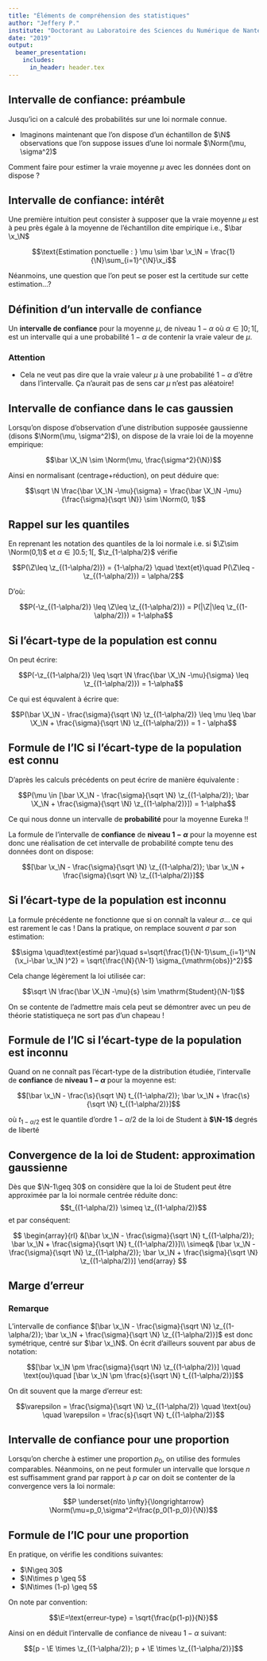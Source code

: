 ```yaml
---
title: "Éléments de compréhension des statistiques"
author: "Jeffery P."
institute: "Doctorant au Laboratoire des Sciences du Numérique de Nantes (LS2N)"
date: "2019"
output:
  beamer_presentation:
    includes:
      in_header: header.tex
---
```


## Intervalle de confiance: préambule

Jusqu'ici on a calculé des probabilités sur une loi normale connue.

- Imaginons maintenant que l'on dispose d'un échantillon de $\N$ observations 
que l'on suppose issues d'une loi normale $\Norm(\mu, \sigma^2)$

Comment faire pour estimer la vraie moyenne $\mu$ avec les données dont 
on dispose ?

## Intervalle de confiance: intérêt

Une première intuition peut consister à supposer que la vraie moyenne $\mu$ 
est \og à peu près\fg{} égale à la moyenne de l'échantillon dite empirique 
i.e., $\bar \x_\N$

$$\text{Estimation ponctuelle : } \mu \sim \bar \x_\N = 
\frac{1}{\N}\sum_{i=1}^{\N}\x_i$$

Néanmoins, une question que l'on peut se poser est la certitude sur 
cette estimation...?



## Définition d'un intervalle de confiance

Un **intervalle de confiance** pour la moyenne $\mu$, de niveau $1-\alpha$ 
où $\alpha \in ]0;1[$, est un intervalle qui a une probabilité $1-\alpha$ 
de contenir la vraie valeur de $\mu$.

### Attention

- Cela ne veut pas dire que la vraie valeur $\mu$ à une probabilité 
$1-\alpha$ d'être dans l'intervalle. Ça n'aurait pas de sens car $\mu$ 
n'est pas aléatoire!

## Intervalle de confiance dans le cas gaussien

Lorsqu'on dispose d'observation d'une distribution supposée gaussienne 
(disons $\Norm(\mu, \sigma^2)$), on dispose de la vraie loi de la moyenne 
empirique:

$$\bar \X_\N \sim \Norm(\mu, \frac{\sigma^2}{\N})$$

Ainsi en normalisant (centrage+réduction), on peut déduire que:

$$\sqrt \N \frac{\bar \X_\N -\mu}{\sigma} = 
\frac{\bar \X_\N -\mu}{\frac{\sigma}{\sqrt \N}}  \sim \Norm(0, 1)$$

## Rappel sur les quantiles

En reprenant les notation des quantiles de la loi normale i.e. si 
$\Z\sim \Norm(0,1)$ et $\alpha \in ]0.5;1[$, $\z_{1-\alpha/2}$ vérifie

$$P(\Z\leq \z_{(1-\alpha/2)}) = {1-\alpha/2} \quad \text{et}\quad 
P(\Z\leq -\z_{(1-\alpha/2)}) = \alpha/2$$

D'où:

$$P(-\z_{(1-\alpha/2)} \leq \Z\leq \z_{(1-\alpha/2)}) = P(|\Z|\leq 
\z_{(1-\alpha/2)}) = 1-\alpha$$

## Si l'écart-type de la population est connu

On peut écrire:

$$P(-\z_{(1-\alpha/2)} \leq \sqrt \N \frac{\bar \X_\N -\mu}{\sigma} \leq 
\z_{(1-\alpha/2)}) = 1-\alpha$$

Ce qui est équvalent à écrire que:

$$P(\bar \X_\N - \frac{\sigma}{\sqrt \N} \z_{(1-\alpha/2)} \leq \mu \leq 
\bar \X_\N + \frac{\sigma}{\sqrt \N} \z_{(1-\alpha/2)}) = 1 - \alpha$$

## Formule de l'IC si l'écart-type de la population est connu

D'après les calculs précédents on peut écrire de manière équivalente :

$$P(\mu \in [\bar \X_\N - \frac{\sigma}{\sqrt \N} \z_{(1-\alpha/2)}; 
\bar \X_\N + \frac{\sigma}{\sqrt \N} \z_{(1-\alpha/2)}]) = 1-\alpha$$

Ce qui nous donne un intervalle de **probabilité** pour la moyenne Eureka !!

La formule de l'intervalle de **confiance** de **niveau $1-\alpha$** pour 
la moyenne est donc une réalisation de cet intervalle de probabilité compte 
tenu des données dont on dispose:

$$[\bar \x_\N - \frac{\sigma}{\sqrt \N} \z_{(1-\alpha/2)}; \bar \x_\N  + 
\frac{\sigma}{\sqrt \N} \z_{(1-\alpha/2)}]$$

## Si l'écart-type de la population est inconnu

La formule précédente ne fonctionne que si on connaît la valeur $\sigma$... 
ce qui est rarement le cas !
Dans la pratique, on remplace souvent $\sigma$ par son estimation:

$$\sigma \quad\text{estimé par}\quad s=\sqrt{\frac{1}{\N-1}\sum_{i=1}^\N 
(\x_i-\bar \x_\N )^2} = \sqrt{\frac{\N}{\N-1} \sigma_{\mathrm{obs}}^2}$$

Cela change légèrement la loi utilisée car:

$$\sqrt \N \frac{\bar \X_\N -\mu}{s} \sim \mathrm{Student}(\N-1)$$

On se contente de l'admettre mais cela peut se démontrer avec un peu de théorie 
statistique\dots ça ne sort pas d'un chapeau !

## Formule de l'IC si l'écart-type de la population est inconnu

Quand on ne connaît pas l'écart-type de la distribution étudiée, l'intervalle 
de **confiance** de **niveau $1-\alpha$** pour la moyenne est:

$$[\bar \x_\N  - \frac{\s}{\sqrt \N} t_{(1-\alpha/2)}; \bar \x_\N  + 
\frac{\s}{\sqrt \N} t_{(1-\alpha/2)}]$$

où $t_{1-\alpha/2}$ est le quantile d'ordre $1-\alpha/2$ de la loi de Student 
à **$\N-1$** degrés de liberté

## Convergence de la loi de Student: approximation gaussienne

Dès que $\N-1\geq 30$ on considère que la loi de Student peut être approximée 
par la loi normale centrée réduite donc:
$$t_{(1-\alpha/2)} \simeq \z_{(1-\alpha/2)}$$
et par conséquent:

$$
\begin{array}{rl}
&[\bar \x_\N  - \frac{\sigma}{\sqrt \N} t_{(1-\alpha/2)}; 
\bar \x_\N  + \frac{\sigma}{\sqrt \N} t_{(1-\alpha/2)}]\\
\simeq& [\bar \x_\N  - \frac{\sigma}{\sqrt \N} \z_{(1-\alpha/2)}; 
\bar \x_\N  + \frac{\sigma}{\sqrt \N} \z_{(1-\alpha/2)}]
\end{array}
$$

## Marge d'erreur

### Remarque

L'intervalle de confiance $[\bar \x_\N  - \frac{\sigma}{\sqrt \N}
\z_{(1-\alpha/2)}; \bar \x_\N  + \frac{\sigma}{\sqrt \N} \z_{(1-\alpha/2)}]$
est donc symétrique, centré sur $\bar \x_\N$. On écrit d'ailleurs souvent par
abus de notation:

$$[\bar \x_\N  \pm \frac{\sigma}{\sqrt \N} \z_{(1-\alpha/2)}] \quad
\text{ou}\quad [\bar \x_\N  \pm \frac{s}{\sqrt \N} t_{(1-\alpha/2)}]$$

On dit souvent que la marge d'erreur est:

$$\varepsilon = \frac{\sigma}{\sqrt \N} \z_{(1-\alpha/2)} \quad \text{ou}
\quad \varepsilon = \frac{s}{\sqrt \N} t_{(1-\alpha/2)}$$

## Intervalle de confiance pour une proportion

Lorsqu'on cherche à estimer une proportion $p_0$, on utilise des formules
comparables. Néanmoins, on ne peut formuler un intervalle que lorsque $n$ est
suffisamment grand par rapport à $p$ car on doit se contenter de la convergence
vers la loi normale:

$$P \underset{n\to \infty}{\longrightarrow}
\Norm(\mu=p_0,\sigma^2=\frac{p_0(1-p_0)}{\N})$$

## Formule de l'IC pour une proportion

En pratique, on vérifie les conditions suivantes:

- $\N\geq 30$
- $\N\times p \geq 5$
- $\N\times (1-p) \geq 5$

On note par convention:

$$\E=\text{erreur-type} = \sqrt{\frac{p(1-p)}{N}}$$

Ainsi on en déduit l'intervalle de confiance de niveau $1-\alpha$ suivant:

$$[p - \E \times \z_{(1-\alpha/2)};
p + \E \times \z_{(1-\alpha/2)}]$$